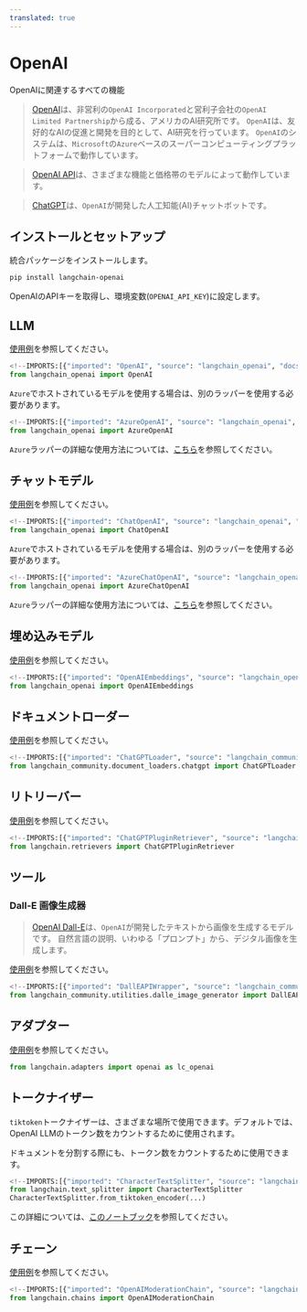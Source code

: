 ```yaml
---
translated: true
---
```


# OpenAI

OpenAIに関連するすべての機能

>[OpenAI](https://en.wikipedia.org/wiki/OpenAI)は、非営利の`OpenAI Incorporated`と営利子会社の`OpenAI Limited Partnership`から成る、アメリカのAI研究所です。
>`OpenAI`は、友好的なAIの促進と開発を目的として、AI研究を行っています。
>`OpenAI`のシステムは、`Microsoft`の`Azure`ベースのスーパーコンピューティングプラットフォームで動作しています。

>[OpenAI API](https://platform.openai.com/docs/models)は、さまざまな機能と価格帯のモデルによって動作しています。

>[ChatGPT](https://chat.openai.com)は、`OpenAI`が開発した人工知能(AI)チャットボットです。

## インストールとセットアップ

統合パッケージをインストールします。

```bash
pip install langchain-openai
```

OpenAIのAPIキーを取得し、環境変数(`OPENAI_API_KEY`)に設定します。

## LLM

[使用例](/docs/integrations/llms/openai)を参照してください。

```python
<!--IMPORTS:[{"imported": "OpenAI", "source": "langchain_openai", "docs": "https://api.python.langchain.com/en/latest/llms/langchain_openai.llms.base.OpenAI.html", "title": "OpenAI"}]-->
from langchain_openai import OpenAI
```

`Azure`でホストされているモデルを使用する場合は、別のラッパーを使用する必要があります。

```python
<!--IMPORTS:[{"imported": "AzureOpenAI", "source": "langchain_openai", "docs": "https://api.python.langchain.com/en/latest/llms/langchain_openai.llms.azure.AzureOpenAI.html", "title": "OpenAI"}]-->
from langchain_openai import AzureOpenAI
```

`Azure`ラッパーの詳細な使用方法については、[こちら](/docs/integrations/llms/azure_openai)を参照してください。

## チャットモデル

[使用例](/docs/integrations/chat/openai)を参照してください。

```python
<!--IMPORTS:[{"imported": "ChatOpenAI", "source": "langchain_openai", "docs": "https://api.python.langchain.com/en/latest/chat_models/langchain_openai.chat_models.base.ChatOpenAI.html", "title": "OpenAI"}]-->
from langchain_openai import ChatOpenAI
```

`Azure`でホストされているモデルを使用する場合は、別のラッパーを使用する必要があります。

```python
<!--IMPORTS:[{"imported": "AzureChatOpenAI", "source": "langchain_openai", "docs": "https://api.python.langchain.com/en/latest/chat_models/langchain_openai.chat_models.azure.AzureChatOpenAI.html", "title": "OpenAI"}]-->
from langchain_openai import AzureChatOpenAI
```

`Azure`ラッパーの詳細な使用方法については、[こちら](/docs/integrations/chat/azure_chat_openai)を参照してください。

## 埋め込みモデル

[使用例](/docs/integrations/text_embedding/openai)を参照してください。

```python
<!--IMPORTS:[{"imported": "OpenAIEmbeddings", "source": "langchain_openai", "docs": "https://api.python.langchain.com/en/latest/embeddings/langchain_openai.embeddings.base.OpenAIEmbeddings.html", "title": "OpenAI"}]-->
from langchain_openai import OpenAIEmbeddings
```

## ドキュメントローダー

[使用例](/docs/integrations/document_loaders/chatgpt_loader)を参照してください。

```python
<!--IMPORTS:[{"imported": "ChatGPTLoader", "source": "langchain_community.document_loaders.chatgpt", "docs": "https://api.python.langchain.com/en/latest/document_loaders/langchain_community.document_loaders.chatgpt.ChatGPTLoader.html", "title": "OpenAI"}]-->
from langchain_community.document_loaders.chatgpt import ChatGPTLoader
```

## リトリーバー

[使用例](/docs/integrations/retrievers/chatgpt-plugin)を参照してください。

```python
<!--IMPORTS:[{"imported": "ChatGPTPluginRetriever", "source": "langchain.retrievers", "docs": "https://api.python.langchain.com/en/latest/retrievers/langchain_community.retrievers.chatgpt_plugin_retriever.ChatGPTPluginRetriever.html", "title": "OpenAI"}]-->
from langchain.retrievers import ChatGPTPluginRetriever
```

## ツール

### Dall-E 画像生成器

>[OpenAI Dall-E](https://openai.com/dall-e-3)は、`OpenAI`が開発したテキストから画像を生成するモデルです。
>自然言語の説明、いわゆる「プロンプト」から、デジタル画像を生成します。

[使用例](/docs/integrations/tools/dalle_image_generator)を参照してください。

```python
<!--IMPORTS:[{"imported": "DallEAPIWrapper", "source": "langchain_community.utilities.dalle_image_generator", "docs": "https://api.python.langchain.com/en/latest/utilities/langchain_community.utilities.dalle_image_generator.DallEAPIWrapper.html", "title": "OpenAI"}]-->
from langchain_community.utilities.dalle_image_generator import DallEAPIWrapper
```

## アダプター

[使用例](/docs/integrations/adapters/openai)を参照してください。

```python
from langchain.adapters import openai as lc_openai
```

## トークナイザー

`tiktoken`トークナイザーは、さまざまな場所で使用できます。デフォルトでは、OpenAI LLMのトークン数をカウントするために使用されます。

ドキュメントを分割する際にも、トークン数をカウントするために使用できます。

```python
<!--IMPORTS:[{"imported": "CharacterTextSplitter", "source": "langchain.text_splitter", "docs": "https://api.python.langchain.com/en/latest/character/langchain_text_splitters.character.CharacterTextSplitter.html", "title": "OpenAI"}]-->
from langchain.text_splitter import CharacterTextSplitter
CharacterTextSplitter.from_tiktoken_encoder(...)
```

この詳細については、[このノートブック](/docs/modules/data_connection/document_transformers/split_by_token#tiktoken)を参照してください。

## チェーン

[使用例](/docs/guides/productionization/safety/moderation)を参照してください。

```python
<!--IMPORTS:[{"imported": "OpenAIModerationChain", "source": "langchain.chains", "docs": "https://api.python.langchain.com/en/latest/chains/langchain.chains.moderation.OpenAIModerationChain.html", "title": "OpenAI"}]-->
from langchain.chains import OpenAIModerationChain
```
